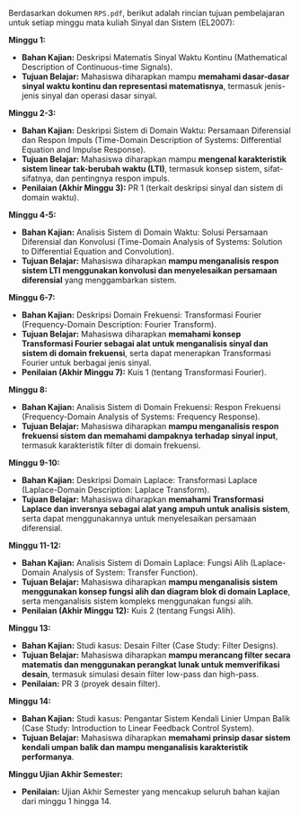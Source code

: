 Berdasarkan dokumen `RPS.pdf`, berikut adalah rincian tujuan pembelajaran untuk setiap minggu mata kuliah Sinyal dan Sistem (EL2007):

**Minggu 1:**

- **Bahan Kajian:** Deskripsi Matematis Sinyal Waktu Kontinu (Mathematical Description of Continuous-time Signals).
- **Tujuan Belajar:** Mahasiswa diharapkan mampu **memahami dasar-dasar sinyal waktu kontinu dan representasi matematisnya**, termasuk jenis-jenis sinyal dan operasi dasar sinyal.

**Minggu 2-3:**

- **Bahan Kajian:** Deskripsi Sistem di Domain Waktu: Persamaan Diferensial dan Respon Impuls (Time-Domain Description of Systems: Differential Equation and Impulse Response).
- **Tujuan Belajar:** Mahasiswa diharapkan mampu **mengenal karakteristik sistem linear tak-berubah waktu (LTI)**, termasuk konsep sistem, sifat-sifatnya, dan pentingnya respon impuls.
- **Penilaian (Akhir Minggu 3):** PR 1 (terkait deskripsi sinyal dan sistem di domain waktu).

**Minggu 4-5:**

- **Bahan Kajian:** Analisis Sistem di Domain Waktu: Solusi Persamaan Diferensial dan Konvolusi (Time-Domain Analysis of Systems: Solution to Differential Equation and Convolution).
- **Tujuan Belajar:** Mahasiswa diharapkan **mampu menganalisis respon sistem LTI menggunakan konvolusi dan menyelesaikan persamaan diferensial** yang menggambarkan sistem.

**Minggu 6-7:**

- **Bahan Kajian:** Deskripsi Domain Frekuensi: Transformasi Fourier (Frequency-Domain Description: Fourier Transform).
- **Tujuan Belajar:** Mahasiswa diharapkan **memahami konsep Transformasi Fourier sebagai alat untuk menganalisis sinyal dan sistem di domain frekuensi**, serta dapat menerapkan Transformasi Fourier untuk berbagai jenis sinyal.
- **Penilaian (Akhir Minggu 7):** Kuis 1 (tentang Transformasi Fourier).

**Minggu 8:**

- **Bahan Kajian:** Analisis Sistem di Domain Frekuensi: Respon Frekuensi (Frequency-Domain Analysis of Systems: Frequency Response).
- **Tujuan Belajar:** Mahasiswa diharapkan **mampu menganalisis respon frekuensi sistem dan memahami dampaknya terhadap sinyal input**, termasuk karakteristik filter di domain frekuensi.

**Minggu 9-10:**

- **Bahan Kajian:** Deskripsi Domain Laplace: Transformasi Laplace (Laplace-Domain Description: Laplace Transform).
- **Tujuan Belajar:** Mahasiswa diharapkan **memahami Transformasi Laplace dan inversnya sebagai alat yang ampuh untuk analisis sistem**, serta dapat menggunakannya untuk menyelesaikan persamaan diferensial.

**Minggu 11-12:**

- **Bahan Kajian:** Analisis Sistem di Domain Laplace: Fungsi Alih (Laplace-Domain Analysis of System: Transfer Function).
- **Tujuan Belajar:** Mahasiswa diharapkan **mampu menganalisis sistem menggunakan konsep fungsi alih dan diagram blok di domain Laplace**, serta menganalisis sistem kompleks menggunakan fungsi alih.
- **Penilaian (Akhir Minggu 12):** Kuis 2 (tentang Fungsi Alih).

**Minggu 13:**

- **Bahan Kajian:** Studi kasus: Desain Filter (Case Study: Filter Designs).
- **Tujuan Belajar:** Mahasiswa diharapkan **mampu merancang filter secara matematis dan menggunakan perangkat lunak untuk memverifikasi desain**, termasuk simulasi desain filter low-pass dan high-pass.
- **Penilaian:** PR 3 (proyek desain filter).

**Minggu 14:**

- **Bahan Kajian:** Studi kasus: Pengantar Sistem Kendali Linier Umpan Balik (Case Study: Introduction to Linear Feedback Control System).
- **Tujuan Belajar:** Mahasiswa diharapkan **memahami prinsip dasar sistem kendali umpan balik dan mampu menganalisis karakteristik performanya**.

**Minggu Ujian Akhir Semester:**

- **Penilaian:** Ujian Akhir Semester yang mencakup seluruh bahan kajian dari minggu 1 hingga 14.